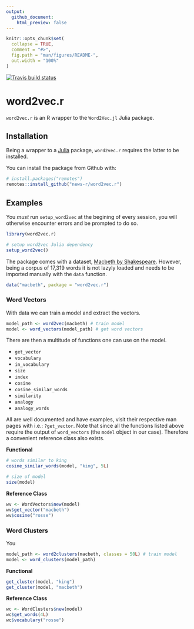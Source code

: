 ```yaml
---
output: 
  github_document:
    html_preview: false
---
```


<!-- README.md is generated from README.Rmd. Please edit that file -->

```r
knitr::opts_chunk$set(
  collapse = TRUE,
  comment = "#>",
  fig.path = "man/figures/README-",
  out.width = "100%"
)
```

<!-- badges: start -->
[![Travis build status](https://travis-ci.org/news-r/word2vec.r.svg?branch=master)](https://travis-ci.org/news-r/word2vec.r)
<!-- badges: end -->

# word2vec.r

`word2vec.r` is an R wrapper to the `Word2Vec.jl` Julia package.

## Installation

Being a wrapper to a [Julia](https://julialang.org/) package, `word2vec.r` requires the latter to be installed.

You can install the package from Github with:

``` r
# install.packages("remotes")
remotes::install_github("news-r/word2vec.r")
```

## Examples

You _must_ run `setup_word2vec` at the begining of every session, you will otherwise encounter errors and be prompted to do so.

```r
library(word2vec.r)

# setup word2vec Julia dependency
setup_word2vec()
```

The package comes with a dataset, [Macbeth by Shakespeare](https://en.wikipedia.org/wiki/Macbeth). However, being a corpus of 17,319 words it is not lazyly loaded and needs to be imported manually with the `data` function.

```r
data("macbeth", package = "word2vec.r")
```

### Word Vectors

With data we can train a model and extract the vectors.

```r
model_path <- word2vec(macbeth) # train model
model <- word_vectors(model_path) # get word vectors
```

There are then a multitude of functions one can use on the model.

- `get_vector`
- `vocabulary`
- `in_vocabulary`
- `size`
- `index`
- `cosine`
- `cosine_similar_words`
- `similarity`
- `analogy`
- `analogy_words`

All are well documented and have examples, visit their respective man pages with i.e.: `?get_vector`. Note that since all the functions listed above require the output of `word_vectors` (the `model` object in our case). Therefore a convenient reference class also exists.

__Functional__

```r
# words similar to king
cosine_similar_words(model, "king", 5L)

# size of model
size(model)
```

__Reference Class__

```r
wv <- WordVectors$new(model)
wv$get_vector("macbeth")
wv$cosine("rosse")
```

### Word Clusters

You 

```r
model_path <- word2clusters(macbeth, classes = 50L) # train model
model <- word_clusters(model_path)
```

__Functional__

```r
get_cluster(model, "king")
get_cluster(model, "macbeth")
```

__Reference Class__

```r
wc <- WordClusters$new(model)
wc$get_words(4L)
wc$vocabulary("rosse")
```